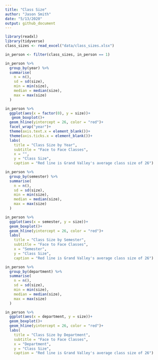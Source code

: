 ```yaml
---
title: "Class Size"
author: "Jason Smith"
date: "5/13/2020"
output: github_document
---
```


```r
library(readxl)
library(tidyverse)
class_sizes <- read_excel("data/class_sizes.xlsx")
```

```r
in_person <- filter(class_sizes, in_person == 1)
```

```r
in_person %>% 
  group_by(year) %>% 
  summarise(
    n = n(),
    sd = sd(size),
    min = min(size),
    median = median(size),
    max = max(size)
  )
```

```r
in_person %>% 
  ggplot(aes(x = factor(0), y = size))+
   geom_boxplot()+
  geom_hline(yintercept = 26, color = "red")+
  facet_wrap("year")+
  theme(axis.text.x = element_blank())+
  theme(axis.ticks.x = element_blank())+
  labs(
    title = "Class Size by Year",
    subtitle = "Face to Face Classes",
    x = "",
    y = "Class Size",
    caption = "Red line is Grand Valley's average class size of 26")
```

```r
in_person %>% 
  group_by(semester) %>% 
  summarise(
    n = n(),
    sd = sd(size),
    min = min(size),
    median = median(size),
    max = max(size)
  )
```

```r
in_person %>% 
  ggplot(aes(x = semester, y = size))+
  geom_boxplot()+
  geom_hline(yintercept = 26, color = "red")+
  labs(
    title = "Class Size by Semester",
    subtitle = "Face to Face Classes",
    x = "Semester",
    y = "Class Size",
    caption = "Red line is Grand Valley's average class size of 26")
```

```r
in_person %>% 
  group_by(department) %>% 
  summarise(
    n = n(),
    sd = sd(size),
    min = min(size),
    median = median(size),
    max = max(size)
  )
```

```r
in_person %>% 
  ggplot(aes(x = department, y = size))+
  geom_boxplot()+
  geom_hline(yintercept = 26, color = "red")+
  labs(
    title = "Class Size by Department",
    subtitle = "Face to Face Classes",
    x = "Department",
    y = "Class Size",
    caption = "Red line is Grand Valley's average class size of 26")
```

